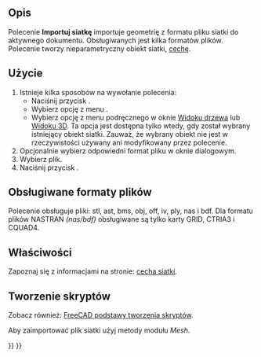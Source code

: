 <languages/>

{{Docnav/pl
|
|[[Mesh_Export/pl|Eksport]]
|[[Mesh_Workbench/pl|środowisko pracy Siatka]]
|IconL=
|IconR=Mesh_Export.svg
|IconC=Workbench_Mesh.svg
}}

{{GuiCommand/pl
|Name=Mesh Import
|Name/pl=Siatka: Import
|MenuLocation=Siatki → Importuj siatkę ...
|Workbenches=[[Mesh_Workbench/pl|Siatka]]
|SeeAlso=[[Std_Import/pl|Importuj]], [[Std_Open/pl|Otwórz]], [[Import_Export/pl|Import Eksport]]
}}

<span id="Description"></span>
==Opis==

Polecenie '''Importuj siatkę''' importuje geometrię z formatu pliku siatki do aktywnego dokumentu. Obsługiwanych jest kilka formatów plików. Polecenie tworzy nieparametryczny obiekt siatki, [[Mesh_Feature/pl|cechę]].

<span id="Usage"></span>
==Użycie==

# Istnieje kilka sposobów na wywołanie polecenia:
#* Naciśnij przycisk {{Button|[[Image:Mesh_Import.svg|16px]] '''Importuj siatkę ...'''}}.
#* Wybierz opcję z menu {{MenuCommand|Siatki → [[Image:Mesh_Import.svg|16px]] Importuj siatkę ...}}.
#* Wybierz opcję {{MenuCommand|[[Image:Mesh_Import.svg|16px]] Importuj siatkę ...}}  z menu podręcznego w oknie [[Tree_view/pl|Widoku drzewa]] lub [[3D_view/pl|Widoku 3D]]. Ta opcja jest dostępna tylko wtedy, gdy został wybrany istniejący obiekt siatki. Zauważ, że wybrany obiekt nie jest w rzeczywistości używany ani modyfikowany przez polecenie.
# Opcjonalnie wybierz odpowiedni format pliku w oknie dialogowym.
# Wybierz plik.
# Naciśnij przycisk {{Button|Otwórz}}.

<span id="Supported_file_formats"></span>
==Obsługiwane formaty plików==

Polecenie obsługuje pliki: stl, ast, bms, obj, off, iv, ply, nas i bdf. Dla formatu plików NASTRAN ''(nas/bdf)'' obsługiwane są tylko karty GRID, CTRIA3 i CQUAD4.

<span id="Properties"></span>
==Właściwości==

Zapoznaj się z informacjami na stronie: [[Mesh_Feature/pl|cecha siatki]].

<span id="Scripting"></span>
==Tworzenie skryptów==

Zobacz również: [[FreeCAD_Scripting_Basics/pl|FreeCAD podstawy tworzenia skryptów]].

Aby zaimportować plik siatki użyj metody {{incode|insert}} modułu ''Mesh''.

{{Code|code=
import Mesh
Mesh.insert("D:/testfiles/cylinder.stl")
}}


{{Docnav/pl
|
|[[Mesh_Export/pl|Eksport]]
|[[Mesh_Workbench/pl|środowisko pracy Siatka]]
|IconL=
|IconR=Mesh_Export.svg
|IconC=Workbench_Mesh.svg
}}

{{Mesh Tools navi{{#translation:}}}}
{{Userdocnavi{{#translation:}}}}
{{clear}}